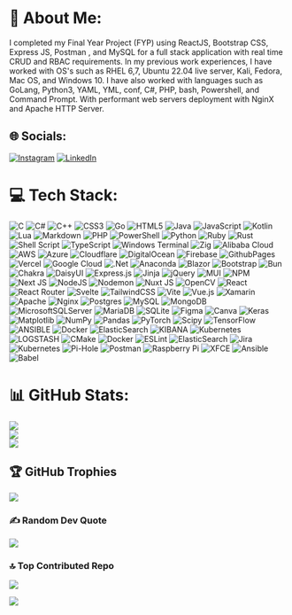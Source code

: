 # 💫 About Me:
I completed my Final Year Project (FYP) using ReactJS, Bootstrap CSS, Express JS, Postman , and MySQL for a full stack application with real time CRUD and RBAC requirements. In my previous work experiences, I have worked with OS's such as RHEL 6,7, Ubuntu 22.04 live server, Kali, Fedora, Mac OS, and Windows 10. I have also worked with languages such as GoLang, Python3, YAML, YML, conf, C#, PHP, bash, Powershell, and Command Prompt. With performant web servers deployment with NginX and Apache HTTP Server.
## 🌐 Socials:
[![Instagram](https://img.shields.io/badge/Instagram-%23E4405F.svg?logo=Instagram&logoColor=white)](https://instagram.com/dame_fdk) [![LinkedIn](https://img.shields.io/badge/LinkedIn-%230077B5.svg?logo=linkedin&logoColor=white)](https://linkedin.com/in/damien-foo-a2a246210/)
# 💻 Tech Stack:
![C](https://img.shields.io/badge/c-%2300599C.svg?style=for-the-badge&logo=c&logoColor=white) ![C#](https://img.shields.io/badge/c%23-%23239120.svg?style=for-the-badge&logo=csharp&logoColor=white) ![C++](https://img.shields.io/badge/c++-%2300599C.svg?style=for-the-badge&logo=c%2B%2B&logoColor=white) ![CSS3](https://img.shields.io/badge/css3-%231572B6.svg?style=for-the-badge&logo=css3&logoColor=white) ![Go](https://img.shields.io/badge/go-%2300ADD8.svg?style=for-the-badge&logo=go&logoColor=white) ![HTML5](https://img.shields.io/badge/html5-%23E34F26.svg?style=for-the-badge&logo=html5&logoColor=white) ![Java](https://img.shields.io/badge/java-%23ED8B00.svg?style=for-the-badge&logo=openjdk&logoColor=white) ![JavaScript](https://img.shields.io/badge/javascript-%23323330.svg?style=for-the-badge&logo=javascript&logoColor=%23F7DF1E) ![Kotlin](https://img.shields.io/badge/kotlin-%237F52FF.svg?style=for-the-badge&logo=kotlin&logoColor=white) ![Lua](https://img.shields.io/badge/lua-%232C2D72.svg?style=for-the-badge&logo=lua&logoColor=white) ![Markdown](https://img.shields.io/badge/markdown-%23000000.svg?style=for-the-badge&logo=markdown&logoColor=white) ![PHP](https://img.shields.io/badge/php-%23777BB4.svg?style=for-the-badge&logo=php&logoColor=white) ![PowerShell](https://img.shields.io/badge/PowerShell-%235391FE.svg?style=for-the-badge&logo=powershell&logoColor=white) ![Python](https://img.shields.io/badge/python-3670A0?style=for-the-badge&logo=python&logoColor=ffdd54) ![Ruby](https://img.shields.io/badge/ruby-%23CC342D.svg?style=for-the-badge&logo=ruby&logoColor=white) ![Rust](https://img.shields.io/badge/rust-%23000000.svg?style=for-the-badge&logo=rust&logoColor=white) ![Shell Script](https://img.shields.io/badge/shell_script-%23121011.svg?style=for-the-badge&logo=gnu-bash&logoColor=white) ![TypeScript](https://img.shields.io/badge/typescript-%23007ACC.svg?style=for-the-badge&logo=typescript&logoColor=white) ![Windows Terminal](https://img.shields.io/badge/Windows%20Terminal-%234D4D4D.svg?style=for-the-badge&logo=windows-terminal&logoColor=white) ![Zig](https://img.shields.io/badge/Zig-%23F7A41D.svg?style=for-the-badge&logo=zig&logoColor=white) ![Alibaba Cloud](https://img.shields.io/badge/AlibabaCloud-%23FF6701.svg?style=for-the-badge&logo=alibabacloud&logoColor=white) ![AWS](https://img.shields.io/badge/AWS-%23FF9900.svg?style=for-the-badge&logo=amazon-aws&logoColor=white) ![Azure](https://img.shields.io/badge/azure-%230072C6.svg?style=for-the-badge&logo=microsoftazure&logoColor=white) ![Cloudflare](https://img.shields.io/badge/Cloudflare-F38020?style=for-the-badge&logo=Cloudflare&logoColor=white) ![DigitalOcean](https://img.shields.io/badge/DigitalOcean-%230167ff.svg?style=for-the-badge&logo=digitalOcean&logoColor=white) ![Firebase](https://img.shields.io/badge/firebase-%23039BE5.svg?style=for-the-badge&logo=firebase) ![GithubPages](https://img.shields.io/badge/github%20pages-121013?style=for-the-badge&logo=github&logoColor=white) ![Vercel](https://img.shields.io/badge/vercel-%23000000.svg?style=for-the-badge&logo=vercel&logoColor=white) ![Google Cloud](https://img.shields.io/badge/GoogleCloud-%234285F4.svg?style=for-the-badge&logo=google-cloud&logoColor=white) ![.Net](https://img.shields.io/badge/.NET-5C2D91?style=for-the-badge&logo=.net&logoColor=white) ![Anaconda](https://img.shields.io/badge/Anaconda-%2344A833.svg?style=for-the-badge&logo=anaconda&logoColor=white) ![Blazor](https://img.shields.io/badge/blazor-%235C2D91.svg?style=for-the-badge&logo=blazor&logoColor=white) ![Bootstrap](https://img.shields.io/badge/bootstrap-%238511FA.svg?style=for-the-badge&logo=bootstrap&logoColor=white) ![Bun](https://img.shields.io/badge/Bun-%23000000.svg?style=for-the-badge&logo=bun&logoColor=white) ![Chakra](https://img.shields.io/badge/chakra-%234ED1C5.svg?style=for-the-badge&logo=chakraui&logoColor=white) ![DaisyUI](https://img.shields.io/badge/daisyui-5A0EF8?style=for-the-badge&logo=daisyui&logoColor=white) ![Express.js](https://img.shields.io/badge/express.js-%23404d59.svg?style=for-the-badge&logo=express&logoColor=%2361DAFB) ![Jinja](https://img.shields.io/badge/jinja-white.svg?style=for-the-badge&logo=jinja&logoColor=black) ![jQuery](https://img.shields.io/badge/jquery-%230769AD.svg?style=for-the-badge&logo=jquery&logoColor=white) ![MUI](https://img.shields.io/badge/MUI-%230081CB.svg?style=for-the-badge&logo=mui&logoColor=white) ![NPM](https://img.shields.io/badge/NPM-%23CB3837.svg?style=for-the-badge&logo=npm&logoColor=white) ![Next JS](https://img.shields.io/badge/Next-black?style=for-the-badge&logo=next.js&logoColor=white) ![NodeJS](https://img.shields.io/badge/node.js-6DA55F?style=for-the-badge&logo=node.js&logoColor=white) ![Nodemon](https://img.shields.io/badge/NODEMON-%23323330.svg?style=for-the-badge&logo=nodemon&logoColor=%BBDEAD) ![Nuxt JS](https://img.shields.io/badge/Nuxt-002E3B?style=for-the-badge&logo=nuxt.js&logoColor=#00DC82) ![OpenCV](https://img.shields.io/badge/opencv-%23white.svg?style=for-the-badge&logo=opencv&logoColor=white) ![React](https://img.shields.io/badge/react-%2320232a.svg?style=for-the-badge&logo=react&logoColor=%2361DAFB) ![React Router](https://img.shields.io/badge/React_Router-CA4245?style=for-the-badge&logo=react-router&logoColor=white) ![Svelte](https://img.shields.io/badge/svelte-%23f1413d.svg?style=for-the-badge&logo=svelte&logoColor=white) ![TailwindCSS](https://img.shields.io/badge/tailwindcss-%2338B2AC.svg?style=for-the-badge&logo=tailwind-css&logoColor=white) ![Vite](https://img.shields.io/badge/vite-%23646CFF.svg?style=for-the-badge&logo=vite&logoColor=white) ![Vue.js](https://img.shields.io/badge/vue.js-%2335495e.svg?style=for-the-badge&logo=vuedotjs&logoColor=%234FC08D) ![Xamarin](https://img.shields.io/badge/Xamarin-3199DC?style=for-the-badge&logo=xamarin&logoColor=white) ![Apache](https://img.shields.io/badge/apache-%23D42029.svg?style=for-the-badge&logo=apache&logoColor=white) ![Nginx](https://img.shields.io/badge/nginx-%23009639.svg?style=for-the-badge&logo=nginx&logoColor=white) ![Postgres](https://img.shields.io/badge/postgres-%23316192.svg?style=for-the-badge&logo=postgresql&logoColor=white) ![MySQL](https://img.shields.io/badge/mysql-%2300000f.svg?style=for-the-badge&logo=mysql&logoColor=white) ![MongoDB](https://img.shields.io/badge/MongoDB-%234ea94b.svg?style=for-the-badge&logo=mongodb&logoColor=white) ![MicrosoftSQLServer](https://img.shields.io/badge/Microsoft%20SQL%20Server-CC2927?style=for-the-badge&logo=microsoft%20sql%20server&logoColor=white) ![MariaDB](https://img.shields.io/badge/MariaDB-003545?style=for-the-badge&logo=mariadb&logoColor=white) ![SQLite](https://img.shields.io/badge/sqlite-%2307405e.svg?style=for-the-badge&logo=sqlite&logoColor=white) ![Figma](https://img.shields.io/badge/figma-%23F24E1E.svg?style=for-the-badge&logo=figma&logoColor=white) ![Canva](https://img.shields.io/badge/Canva-%2300C4CC.svg?style=for-the-badge&logo=Canva&logoColor=white) ![Keras](https://img.shields.io/badge/Keras-%23D00000.svg?style=for-the-badge&logo=Keras&logoColor=white) ![Matplotlib](https://img.shields.io/badge/Matplotlib-%23ffffff.svg?style=for-the-badge&logo=Matplotlib&logoColor=black) ![NumPy](https://img.shields.io/badge/numpy-%23013243.svg?style=for-the-badge&logo=numpy&logoColor=white) ![Pandas](https://img.shields.io/badge/pandas-%23150458.svg?style=for-the-badge&logo=pandas&logoColor=white) ![PyTorch](https://img.shields.io/badge/PyTorch-%23EE4C2C.svg?style=for-the-badge&logo=PyTorch&logoColor=white) ![Scipy](https://img.shields.io/badge/SciPy-%230C55A5.svg?style=for-the-badge&logo=scipy&logoColor=%white) ![TensorFlow](https://img.shields.io/badge/TensorFlow-%23FF6F00.svg?style=for-the-badge&logo=TensorFlow&logoColor=white) ![ANSIBLE](https://img.shields.io/badge/ansible-%231A1918.svg?style=for-the-badge&logo=ansible&logoColor=white) ![Docker](https://img.shields.io/badge/docker-%230db7ed.svg?style=for-the-badge&logo=docker&logoColor=white) ![ElasticSearch](https://img.shields.io/badge/-ElasticSearch-005571?style=for-the-badge&logo=elasticsearch) ![KIBANA](https://img.shields.io/badge/kibana-005571.svg?style=for-the-badge&logo=kibana&logoColor=white&color=%23005571) ![Kubernetes](https://img.shields.io/badge/kubernetes-%23326ce5.svg?style=for-the-badge&logo=kubernetes&logoColor=white) ![LOGSTASH](https://img.shields.io/badge/logstash-005571.svg?style=for-the-badge&logo=logstash) ![CMake](https://img.shields.io/badge/CMake-%23008FBA.svg?style=for-the-badge&logo=cmake&logoColor=white) ![Docker](https://img.shields.io/badge/docker-%230db7ed.svg?style=for-the-badge&logo=docker&logoColor=white) ![ESLint](https://img.shields.io/badge/ESLint-4B3263?style=for-the-badge&logo=eslint&logoColor=white) ![ElasticSearch](https://img.shields.io/badge/-ElasticSearch-005571?style=for-the-badge&logo=elasticsearch) ![Jira](https://img.shields.io/badge/jira-%230A0FFF.svg?style=for-the-badge&logo=jira&logoColor=white) ![Kubernetes](https://img.shields.io/badge/kubernetes-%23326ce5.svg?style=for-the-badge&logo=kubernetes&logoColor=white) ![Pi-Hole](https://img.shields.io/badge/pihole-%2396060C.svg?style=for-the-badge&logo=pi-hole&logoColor=white) ![Postman](https://img.shields.io/badge/Postman-FF6C37?style=for-the-badge&logo=postman&logoColor=white) ![Raspberry Pi](https://img.shields.io/badge/-RaspberryPi-C51A4A?style=for-the-badge&logo=Raspberry-Pi) ![XFCE](https://img.shields.io/badge/XFCE-%232284F2.svg?style=for-the-badge&logo=xfce&logoColor=white) ![Ansible](https://img.shields.io/badge/ansible-%231A1918.svg?style=for-the-badge&logo=ansible&logoColor=white) ![Babel](https://img.shields.io/badge/Babel-F9DC3e?style=for-the-badge&logo=babel&logoColor=black)
# 📊 GitHub Stats:
![](https://github-readme-stats.vercel.app/api?username=DameHetfield9803&theme=merko&hide_border=true&include_all_commits=true&count_private=true)<br/>
![](https://github-readme-streak-stats.herokuapp.com/?user=DameHetfield9803&theme=merko&hide_border=true)<br/>
![](https://github-readme-stats.vercel.app/api/top-langs/?username=DameHetfield9803&theme=merko&hide_border=true&include_all_commits=true&count_private=true&layout=compact)
## 🏆 GitHub Trophies
![](https://github-profile-trophy.vercel.app/?username=DameHetfield9803&theme=onedark&no-frame=true&no-bg=true&margin-w=4)
### ✍️ Random Dev Quote
![](https://quotes-github-readme.vercel.app/api?type=vetical&theme=tokyonight)
### 🔝 Top Contributed Repo
![](https://github-contributor-stats.vercel.app/api?username=DameHetfield9803&limit=5&theme=dark&combine_all_yearly_contributions=true)

[![](https://visitcount.itsvg.in/api?id=DameHetfield9803&icon=2&color=8)](https://visitcount.itsvg.in)
